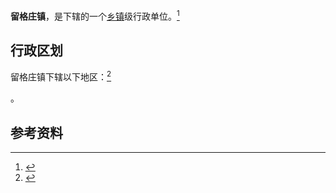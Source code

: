 {{中国乡级行政区|37/06/87/102/000}}

'''留格庄镇'''，是{{PRC admin/fullname|37/06/87/102/000|3}}下辖的一个[[乡镇|乡镇]]级行政单位。<ref>{{PRC admin/ref sgc|{{PRC admin/parent|37/06/87/102/000}}}}</ref>

== 行政区划 ==

留格庄镇下辖以下地区：<ref>{{PRC admin/ref sgc|37/06/87/102/000}}</ref>

{{PRC admin/children|37/06/87/102/000}}。

== 参考资料 ==

{{reflist}}

{{行政区划小作品}}
{{PRC admin/navcat|37/06/87/102/000}}
